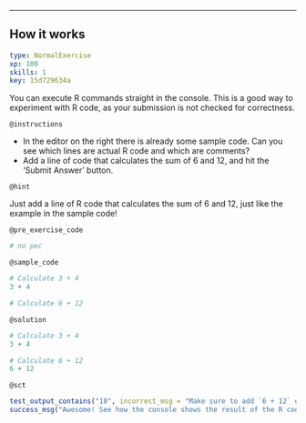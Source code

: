 ---

## How it works

```yaml
type: NormalExercise 
xp: 100 
skills: 1 
key: 15d729634a
```

You can execute R commands straight in the console. This is a good way to experiment with R code, as your submission is not checked for correctness.

`@instructions`

- In the editor on the right there is already some sample code. Can you see which lines are actual R code and which are comments?
- Add a line of code that calculates the sum of 6 and 12, and hit the 'Submit Answer' button.

`@hint`

Just add a line of R code that calculates the sum of 6 and 12, just like the example in the sample code!

`@pre_exercise_code`

```r
# no pec
```

`@sample_code`

```r
# Calculate 3 + 4
3 + 4

# Calculate 6 + 12

```

`@solution`

```r
# Calculate 3 + 4
3 + 4

# Calculate 6 + 12
6 + 12
```

`@sct`

```r
test_output_contains("18", incorrect_msg = "Make sure to add `6 + 12` on a new line. Do not start the line with a `#`, otherwise your R code is not executed!")
success_msg("Awesome! See how the console shows the result of the R code you submitted? Now that you're familiar with the interface, let's get down to R business!")
```
